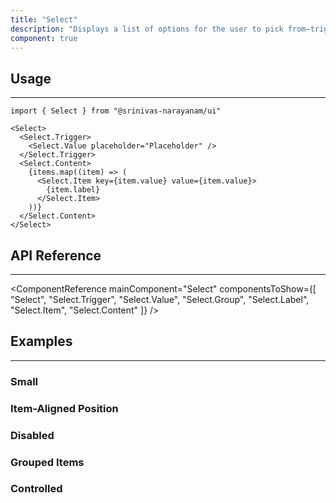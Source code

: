 ```yaml
---
title: "Select"
description: "Displays a list of options for the user to pick from—triggered by a button."
component: true
---
```


<ComponentExample name="select-demo" />

## Usage

---

```tsx
import { Select } from "@srinivas-narayanam/ui"
```

```tsx
<Select>
  <Select.Trigger>
    <Select.Value placeholder="Placeholder" />
  </Select.Trigger>
  <Select.Content>
    {items.map((item) => (
      <Select.Item key={item.value} value={item.value}>
        {item.label}
      </Select.Item>
    ))}
  </Select.Content>
</Select>
```

## API Reference

---

<ComponentReference mainComponent="Select" componentsToShow={[
  "Select",
  "Select.Trigger",
  "Select.Value",
  "Select.Group",
  "Select.Label",
  "Select.Item",
  "Select.Content"
]} />

## Examples

---

### Small

<ComponentExample name="select-small" />

### Item-Aligned Position

<ComponentExample name="select-item-aligned" />

### Disabled

<ComponentExample name="select-disabled" />

### Grouped Items

<ComponentExample name="select-grouped-items" />

### Controlled

<ComponentExample name="select-controlled" />
